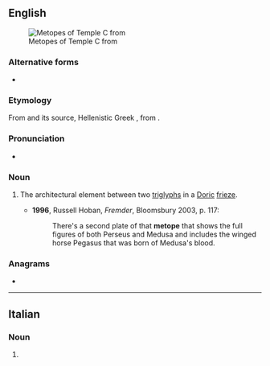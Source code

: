 ==English==
[[File:Metope_tempio_c_selinunte.jpg|thumb|Metopes of Temple C from {{w|Selinunte}}]]

===Alternative forms===
* {{alter|en|metopa||obsolete}}

===Etymology===
From {{bor|en|la|metopa}} and its source, Hellenistic Greek {{m|grc|μετόπη}}, from {{af|grc|μετά|ὀπή|gloss1=between|gloss2=hole|nocat=1}}.

===Pronunciation===
* {{IPA|/ˈmɛtəʊp/|/ˈmɛtəpi/|lang=en}}

===Noun===
{{en-noun}}

# {{lb|en|architecture}} The architectural element between two [[triglyph]]s in a [[Doric]] [[frieze]].
#* '''1996''', Russell Hoban, ''Fremder'', Bloomsbury 2003, p. 117:
#*: There's a second plate of that '''metope''' that shows the full figures of both Perseus and Medusa and includes the winged horse Pegasus that was born of Medusa's blood.

===Anagrams===
* {{anagrams|en|a=eemopt|poemet}}

----

==Italian==

===Noun===
{{head|it|noun plural form|g=f}}

# {{plural of|metopa|lang=it}}